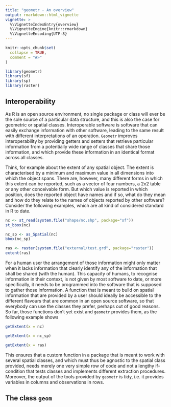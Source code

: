 ```yaml
---
title: "geometr - An overview"
output: rmarkdown::html_vignette
vignette: >
  %\VignetteIndexEntry{overview}
  %\VignetteEngine{knitr::rmarkdown}
  %\VignetteEncoding{UTF-8}
---
```


```r
knitr::opts_chunk$set(
  collapse = TRUE,
  comment = "#>"
)
```

```r
library(geometr)
library(sf)
library(sp)
library(raster)
```

## Interoperability

As R is an open source environment, no single package or class will ever be the sole source of a particular data structure, and this is also the case for geometric or spatial classes.
Interoperable software is software that can easily exchange information with other software, leading to the same result with different interpretations of an operation.
`Geometr` improves interoperability by providing getters and setters that retrieve particular information from a potentially wide range of classes that share those information, and which provide these information in an identical format across all classes.

Think, for example about the extent of any spatial object. The extent is characterised by a minimum and maximum value in all dimensions into which the object spans.
There are, however, many different forms in which this extent can be reported, such as a vector of four numbers, a 2x2 table or any other conceivable form.
But which value is reported in which position, does the reported object have names and if so, what do they mean and how do they relate to the names of objects reported by other software?
Consider the following examples, which are all kind of considered standard in R to date.

```r
nc <- st_read(system.file("shape/nc.shp", package="sf"))
st_bbox(nc)

nc_sp <- as_Spatial(nc)
bbox(nc_sp)

ras <- raster(system.file("external/test.grd", package="raster"))
extent(ras)
```

For a human user the arrangement of those information might only matter when it lacks information that clearly identify any of the information that shall be shared (with the human).
This capacity of humans, to recognise information in their context, is not given by most software to date, or more specifically, it needs to be programmed into the software that is supposed to gather those information.
A function that is meant to build on spatial information that are provided by a user should ideally be accessible to the different flavours that are common in an open source software, so that everybody can use the classes they prefer, perhaps out of good reasons.
So far, those functions don't yet exist and `geometr` provides them, as the following example shows

```r
getExtent(x = nc)

getExtent(x = nc_sp)

getExtent(x = ras)
```

This ensures that a custom function in a package that is meant to work with several spatial classes, and which must thus be agnostic to the spatial class provided, needs merely one very simple row of code and not a lengthy if-condition that tests classes and implements different extraction procedures.
Moreover, the output of the tools provided by `geometr` is tidy, i.e. it provides variables in columns and observations in rows.


## The class `geom`